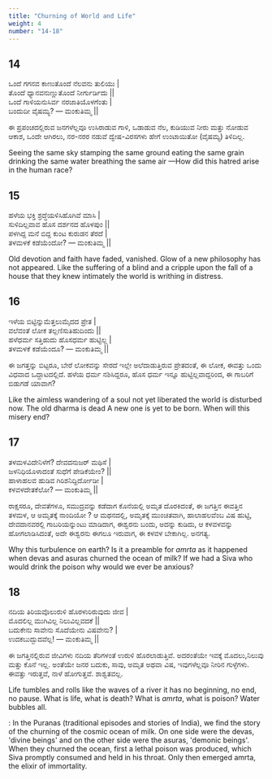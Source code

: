 ```yaml
---
title: "Churning of World and Life"
weight: 4
number: "14-18"
---
```


## 14

ಒಂದೆ ಗಗನವ ಕಾಣುತೊಂದೆ ನೆಲವನು ತುಲಿಯು |  
ತೊಂದೆ ಧ್ಯಾನವನುಣ್ಣುತೊಂದೆ ನೀರ್ಗುರ್ಡಿದು ||  
ಒಂದೆ ಗಾಳಿಯನುಸಿರ್ವ ನರಜಾತಿಯೊಳಗೆಂತು |  
ಬಂದುದೀ ವೈಷಮ್ಯ? — ಮಂಕುತಿಮ್ಮ ||

ಈ ಪ್ರಪಂಚದಲ್ಲಿರುವ ಜನಗಳೆಲ್ಲವೂ ಉಸಿರಾಡುವ ಗಾಳಿ, ಒಡಾಡುವ ನೆಲ, ಕುಡಿಯುವ ನೀರು ಮತ್ತು ನೋಡುವ ಆಕಾಶ,
ಒಂದೇ ಆಗಿರಲು, ನರ-ನರರ ನಡುವೆ ದ್ವೇಷ-ವಿರಸಗಳು ಹೇಗೆ ಉಂಟಾಯಿತೋ (ವೈಷಮ್ಯ) ತಿಳಿದಿಲ್ಲ.

Seeing the same sky stamping the same ground eating the same grain drinking the same water breathing the same air —How did this hatred arise in the human race?

## 15

ಹಳೆಯ ಭಕ್ತಿ ಶ್ರದ್ಧೆಯಳಿಸಿಹೊಗಿವೆ ಮಾಸಿ |  
ಸುಳಿದಿಲ್ಲವಾವ ಹೊಸ ದರ್ಶನದ ಹೊಳಪುಂ ||  
ಪಳಗಿದ್ದ ಮನೆ ಬಿದ್ದ ಕುಂಟ ಕುರುಡನ ತೆರದೆ |  
ತಳಮಳಕೆ ಕಡೆಯೆಂದೋ? — ಮಂಕುತಿಮ್ಮ ||

Old devotion and faith have faded, vanished. Glow of a new philosophy has not appeared. Like the suffering of a blind and a cripple upon the fall of a house that they knew intimately the world is writhing in distress.

## 16

ಇಳೆಯ ಬಿಟ್ಟಿನ್ನುಮೆತ್ತಲುಮೈದದ ಪ್ರೇತ |  
ವಲೆವಂತೆ ಲೋಕ ತಲ್ಲಣಿಸುತಿಹುದಿಂದು ||  
ಹಳೆಧರ್ಮ ಸತ್ತಿಹುದು ಹೊಸಧರ್ಮ ಹುಟ್ಟಿಲ್ಲ |  
ತಳಮಳಕೆ ಕಡೆಯೆಂದೂ? — ಮಂಕುತಿಮ್ಮ ||

ಈ ಜಗತ್ತನ್ನು ಬಿಟ್ಟರೂ, ಬೇರೆ ಲೋಕವನ್ನು ಸೇರದೆ ಇಲ್ಲೇ ಅಲೆದಾಡುತ್ತಿರುವ ಪ್ರೇತದಂತೆ, ಈ ಲೋಕ, ಈವತ್ತು ಒಂದು ವಿಧವಾದ ಒದ್ದಾಟದಲ್ಲಿದೆ.
ಹಳೆಯ ಧರ್ಮ ನಶಿಸಿದ್ದರೂ, ಹೊಸ ಧರ್ಮ ಇನ್ನೂ ಹುಟ್ಟಿಲ್ಲವಾದ್ದರಿಂದ, ಈ ಗಾಬರಿಗೆ ಬಿಡುಗಡೆ ಯಾವಾಗ?

Like the aimless wandering of a soul not yet liberated the world is disturbed now. The old dharma is dead A new one is yet to be born. When will this misery end?

## 17

ತಳಮಳವಿದೇನಿಳೆಗೆ? ದೇವದನುಜರ್ ಮಥಿಸೆ |  
ಜಳನಿಧಿಯೊಳಾದಂತೆ ಸುಧೆಗೆ ಪೇಡಿಕೆಯೇಂ? ||  
ಹಾಳಾಹಲವ ಹುಡಿವ ಗಿರಿಶನಿದ್ದಿರ್ದೋಡೀ |  
ಕಳವಳದೇತಕೆಲೋ? — ಮಂಕುತಿಮ್ಮ ||

ರಾಕ್ಷಸರೂ, ದೇವತೆಗಳೂ, ಸಮುದ್ರವನ್ನು ಕಡೆದಾಗ ಕೊನೆಯಲ್ಲಿ ಅಮೃತ ದೊರಕಿದಂತೆ, ಈ ಜಗತ್ತಿನ ಈವತ್ತಿನ ತಳಮಳ, ಆ ಅಮೃತಕ್ಕೆ ನಾಂದಿಯೋ ?
ಆ ಮಥನದಲ್ಲಿ, ಅಮೃತಕ್ಕೆ ಮುಂಚಿತವಾಗಿ, ಹಾಲಾಹಲವೆಂಬ ವಿಷ ಹುಟ್ಟಿ, ದೇವದಾನವರಲ್ಲಿ ಗಾಬರಿಯನ್ನುಂಟು ಮಾಡಿದಾಗ, ಈಶ್ವರನು ಬಂದು, ಅದನ್ನು
ಕುಡಿದು, ಆ ಕಳವಳವನ್ನು ಹೋಗಲಾಡಿಸಿದಂತೆ, ಅದೇ ಈಶ್ವರನು ಈಗಲೂ ಇರುವಾಗ, ಈ ಕಳವಳ ಬೇಕಾಗಿಲ್ಲ. ಅನಗತ್ಯ.

Why this turbulence on earth? Is it a preamble for _amrta_ as it happened when devas and asuras churned the ocean of milk? If we had a Siva who would drink the poison why would we ever be anxious?

## 18

ನದಿಯ ತಿರಿಯವೊಲುರುಳಿ ಹೊರಳುರಿರುವುದು ಜೀವ |  
ಮೊದಲಿಲ್ಲ ಮುಗಿವಿಲ್ಲ ನಿಲುವಿಲ್ಲವದಕೆ ||  
ಬದುಕೇನು ಸಾವೇನು ಸೊದೆಯೇನು ವಿಷವೇನು? |  
ಉದಕಬುದ್ಬುದವೆಲ್ಲ! — ಮಂಕುತಿಮ್ಮ ||

ಈ ಜಗತ್ತಿನಲ್ಲಿರುವ ಜೀವಿಗಳು ನದಿಯ ತೆರಿಗಳಂತೆ ಉರುಳಿ ಹೊರಲಾಡುತ್ತಿವೆ. ಅದರಂತೆಯೇ ಇವಕ್ಕೆ ಮೊದಲು,ನಿಲುವು ಮತ್ತು ಕೊನೆ ಇಲ್ಲ. ಅಂತೆಯೇ ಜನರ ಬದುಕು, ಸಾವು, ಅಮೃತ ಅಥವಾ ವಿಷ, ಇವುಗಳೆಲ್ಲವೂ ನೀರಿನ ಗುಳ್ಳೆಗಳು. ಈವತ್ತು ಇರುತ್ತವೆ, ನಾಳೆ ಹೋಗುತ್ತವೆ. ಶಾಶ್ವತವಲ್ಲ.

Life tumbles and rolls like the waves of a river it has no beginning, no end, no pause. What is life, what is death? What is _amrta_, what is poison? Water bubbles all.

: In the Puranas (traditional episodes and stories of India), we find the story of the churning of the cosmic ocean of milk. On one side were the devas, 'divine beings' and on the other side were the asuras, 'demonic beings'. When they churned the ocean, first a lethal poison was produced, which Siva promptly consumed and held in his throat. Only then emerged amrta, the elixir of immortality.
